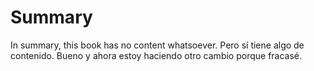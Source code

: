 # Summary

In summary, this book has no content whatsoever. Pero sí tiene algo de contenido.
Bueno y ahora estoy haciendo otro cambio porque fracasé.
